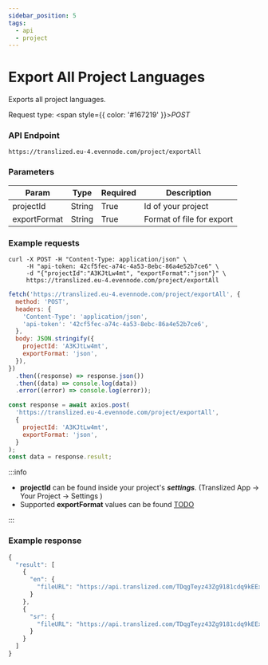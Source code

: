 ```yaml
---
sidebar_position: 5
tags:
  - api
  - project
---
```



# Export All Project Languages

Exports all project languages.

Request type: <span style={{ color: '#167219' }}>_POST_</span>

### API Endpoint

```url
https://translized.eu-4.evennode.com/project/exportAll
```

### Parameters

| Param        | Type   | Required | Description               |
| ------------ | ------ | -------- | ------------------------- |
| projectId    | String | True     | Id of your project        |
| exportFormat | String | True     | Format of file for export |

### Example requests

<Tabs className="api-tabs">
<TabItem value="cURL" label="cURL">

```curl
curl -X POST -H "Content-Type: application/json" \
     -H "api-token: 42cf5fec-a74c-4a53-8ebc-86a4e52b7ce6" \
     -d "{"projectId":"A3KJtLw4mt", "exportFormat":"json"}" \
     https://translized.eu-4.evennode.com/project/exportAll
```

</TabItem>
<TabItem value="js-fetch" label="Javascript Fetch">

```js
fetch('https://translized.eu-4.evennode.com/project/exportAll', {
  method: 'POST',
  headers: {
    'Content-Type': 'application/json',
    'api-token': '42cf5fec-a74c-4a53-8ebc-86a4e52b7ce6',
  },
  body: JSON.stringify({
    projectId: 'A3KJtLw4mt',
    exportFormat: 'json',
  }),
})
  .then((response) => response.json())
  .then((data) => console.log(data))
  .error((error) => console.log(error));
```

</TabItem>
<TabItem value="js-axios" label="Javascript Axios">

```js
const response = await axios.post(
  'https://translized.eu-4.evennode.com/project/exportAll',
  {
    projectId: 'A3KJtLw4mt',
    exportFormat: 'json',
  }
);
const data = response.result;
```

</TabItem>
</Tabs>

:::info

- **projectId** can be found inside your project's **_settings_**. (Translized App -> Your Project -> Settings )
- Supported **exportFormat** values can be found [TODO](#)

:::

### Example response

```js
{
  "result": [
    {
      "en": {
        "fileURL": "https://api.translized.com/TDqgTeyz43Zg9181cdq9kEExL9dzJwTWXD8WjlOK/101c749fcdba1461e016aea28d048fb7_exportFile.json"
      }
    },
    {
      "sr": {
        "fileURL": "https://api.translized.com/TDqgTeyz43Zg9181cdq9kEExL9dzJwTWXD8WjlOK/d86c7323698850ee2e4cd6a389e9d310_exportFile.json"
      }
    }
  ]
}
```

```

```
